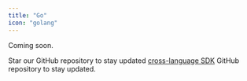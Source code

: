 ```yaml
---
title: "Go"
icon: "golang"
---
```


Coming soon.

Star our GitHub repository to stay updated [cross-language SDK](https://github.com/Infisical/infisical/issues/437) GitHub repository to stay updated.
